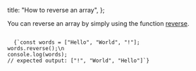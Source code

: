 
  title: "How to reverse an array",
};


You can reverse an array by simply using the function [reverse](https://developer.mozilla.org/en-US/docs/Web/JavaScript/Reference/Global_Objects/Array/reverse).

<Code>
  {`const words = ["Hello", "World", "!"];
words.reverse();\n
console.log(words);
// expected output: ["!", "World", "Hello"]`}
</Code>
